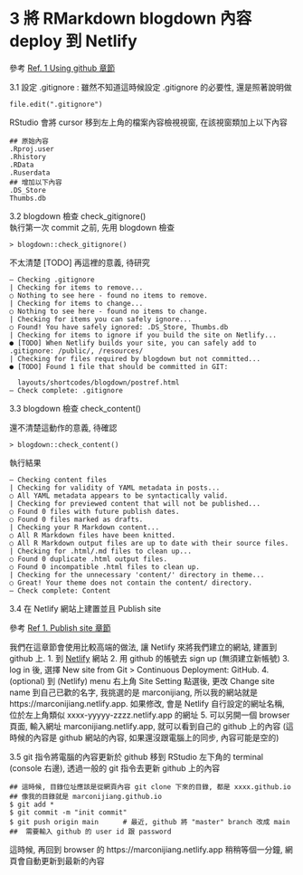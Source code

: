 # 3 將 RMarkdown blogdown 內容 deploy 到 Netlify
參考 [Ref. 1 Using github  章節](https://alison.rbind.io/post/new-year-new-blogdown/#using-github)

3.1 設定 .gitignore : 雖然不知道這時候設定 .gitignore 的必要性, 還是照著說明做
```
file.edit(".gitignore")
```
RStudio 會將 cursor 移到左上角的檔案內容檢視視窗, 在該視窗類加上以下內容

```
## 原始內容 
.Rproj.user
.Rhistory
.RData
.Ruserdata
## 增加以下內容
.DS_Store
Thumbs.db
```

3.2 blogdown  檢查 check_gitignore()  
執行第一次 commit 之前, 先用 blogdown 檢查 

```
> blogdown::check_gitignore()
```
不太清楚 [TODO] 再這裡的意義, 待研究
```
― Checking .gitignore
| Checking for items to remove...
○ Nothing to see here - found no items to remove.
| Checking for items to change...
○ Nothing to see here - found no items to change.
| Checking for items you can safely ignore...
○ Found! You have safely ignored: .DS_Store, Thumbs.db
| Checking for items to ignore if you build the site on Netlify...
● [TODO] When Netlify builds your site, you can safely add to .gitignore: /public/, /resources/
| Checking for files required by blogdown but not committed...
● [TODO] Found 1 file that should be committed in GIT:

  layouts/shortcodes/blogdown/postref.html
― Check complete: .gitignore
```

3.3 blogdown 檢查  check_content()    

還不清楚這動作的意義, 待確認
```
> blogdown::check_content()
```
執行結果

```
― Checking content files
| Checking for validity of YAML metadata in posts...
○ All YAML metadata appears to be syntactically valid.
| Checking for previewed content that will not be published...
○ Found 0 files with future publish dates.
○ Found 0 files marked as drafts.
| Checking your R Markdown content...
○ All R Markdown files have been knitted.
○ All R Markdown output files are up to date with their source files.
| Checking for .html/.md files to clean up...
○ Found 0 duplicate .html output files.
○ Found 0 incompatible .html files to clean up.
| Checking for the unnecessary 'content/' directory in theme...
○ Great! Your theme does not contain the content/ directory.
― Check complete: Content

```

3.4 在 Netlify 網站上建置並且 Publish site    

參考 [Ref 1. Publish site  章節](https://alison.rbind.io/post/new-year-new-blogdown/#step-5-publish-site)

我們在這章節會使用比較高端的做法, 讓 Netlify 來將我們建立的網站, 建置到 github 上. 
1. 到 [Netlify](https://www.netlify.com/) 網站
2. 用 github 的帳號去 sign up (無須建立新帳號)
3. log in 後, 選擇 New site from Git > Continuous Deployment: GitHub.
4. (optional) 到 (Netlify) menu 右上角 Site Setting 點選後, 更改 Change site name 到自己已歡的名字, 我挑選的是 marconijiang, 所以我的網站就是 https://marconijiang.netlify.app. 如果修改, 會是 Netlify 自行設定的網址名稱, 位於左上角類似 xxxx-yyyyy-zzzz.netlify.app 的網址 
5. 可以另開一個 browser 頁面, 輸入網址 marconijiang.netlify.app, 就可以看到自己的 github 上的內容 (這時候的內容是 github 網站的內容, 如果還沒跟電腦上的同步, 內容可能是空的)


3.5 git 指令將電腦的內容更新於 github
移到 RStudio 左下角的 terminal (console 右邊), 透過一般的 git  指令去更新  github 上的內容 

```
## 這時候, 目錄位址應該是從網頁內容 git clone 下來的目錄, 都是 xxxx.github.io
## 像我的目錄就是 marconijiang.github.io 
$ git add *
$ git commit -m "init commit"
$ git push origin main      # 最近, github 將 "master" branch 改成 main
##  需要輸入 github 的 user id 跟 password
```

這時候, 再回到 browser 的 https://marconijiang.netlify.app 稍稍等個一分鐘, 網頁會自動更新到最新的內容